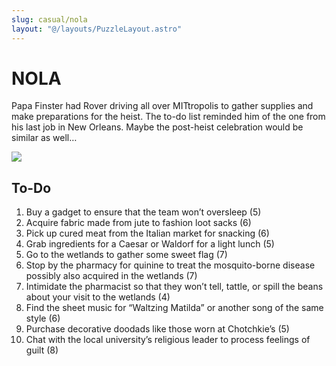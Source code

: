 ```yaml
---
slug: casual/nola
layout: "@/layouts/PuzzleLayout.astro"
---
```


# NOLA
<div class="italics">
Papa Finster had Rover driving all over MITtropolis to gather supplies and make preparations for the heist. The to-do list reminded him of the one from his last job in New Orleans. Maybe the post-heist celebration would be similar as well…
</div>


<img src="/NOLA.png" class="aspect-square"></img>

## To-Do
<ol>
<li>Buy a gadget to ensure that the team won’t oversleep (5)</li>
<li>Acquire fabric made from jute to fashion loot sacks (6)</li>
<li>Pick up cured meat from the Italian market for snacking (6)</li>
<li>Grab ingredients for a Caesar or Waldorf for a light lunch (5)</li>
<li>Go to the wetlands to gather some sweet flag (7)</li>
<li>Stop by the pharmacy for quinine to treat the mosquito-borne disease possibly also acquired in the wetlands (7)</li>
<li>Intimidate the pharmacist so that they won’t tell, tattle, or spill the beans about your visit to the wetlands (4)</li>
<li>Find the sheet music for “Waltzing Matilda” or another song of the same style (6)</li>
<li>Purchase decorative doodads like those worn at Chotchkie’s (5)</li>
<li>Chat with the local university’s religious leader to process feelings of guilt (8)</li>
</ol>
